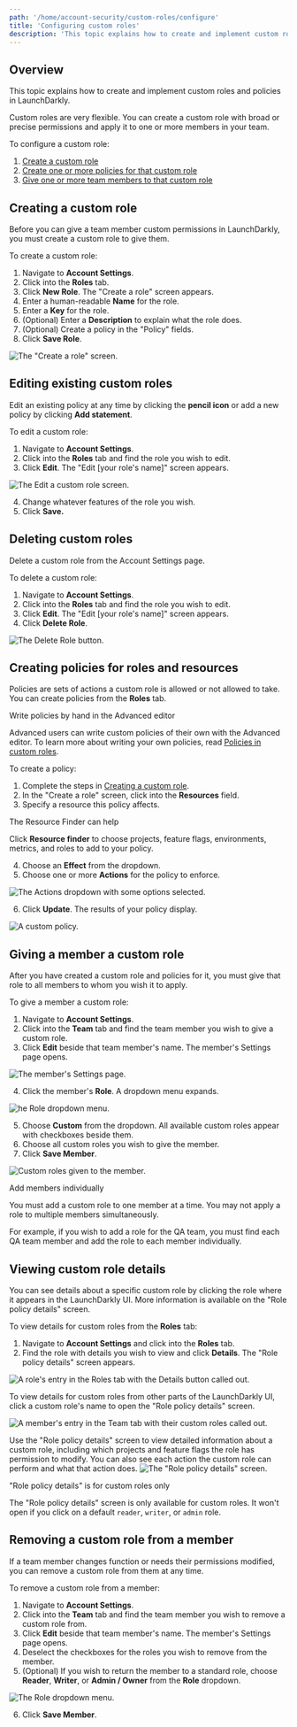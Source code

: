 ```yaml
---
path: '/home/account-security/custom-roles/configure'
title: 'Configuring custom roles'
description: 'This topic explains how to create and implement custom roles in LaunchDarkly. Create a custom role and apply it to one or more members in your team.'
---
```


## Overview

This topic explains how to create and implement custom roles and policies in LaunchDarkly.

Custom roles are very flexible. You can create a custom role with broad or precise permissions and apply it to one or more members in your team.

To configure a custom role:

1. [Create a custom role](#creating-a-custom-role)
2. [Create one or more policies for that custom role](#creating-policies-for-roles-and-resources)
3. [Give one or more team members to that custom role](#giving-a-member-a-custom-role)

## Creating a custom role

Before you can give a team member custom permissions in LaunchDarkly, you must create a custom role to give them.

To create a custom role:

1. Navigate to **Account Settings**.
2. Click into the **Roles** tab.
3. Click **New Role**. The "Create a role" screen appears.
4. Enter a human-readable **Name** for the role.
5. Enter a **Key** for the role.
6. (Optional) Enter a **Description** to explain what the role does.
7. (Optional) Create a policy in the "Policy" fields.
8. Click **Save Role**.

![The "Create a role" screen.](../../../../images/settings-roles-create.png)

## Editing existing custom roles

Edit an existing policy at any time by clicking the **pencil icon** or add a new policy by clicking **Add statement**.

To edit a custom role:

1. Navigate to **Account Settings**.
2. Click into the **Roles** tab and find the role you wish to edit.
3. Click **Edit**. The "Edit [your role's name]" screen appears.

![The Edit a custom role screen.](../../../../images/settings-roles-edit.png)

4. Change whatever features of the role you wish.
5. Click **Save.**

## Deleting custom roles

Delete a custom role from the Account Settings page.

To delete a custom role:

1. Navigate to **Account Settings**.
2. Click into the **Roles** tab and find the role you wish to edit.
3. Click **Edit**. The "Edit [your role's name]" screen appears.
4. Click **Delete Role**.

![The Delete Role button.](../../../../images/settings-roles-delete.png)

## Creating policies for roles and resources

Policies are sets of actions a custom role is allowed or not allowed to take. You can create policies from the **Roles** tab.

<Callout intent="info">
  <CalloutTitle>Write policies by hand in the Advanced editor</CalloutTitle>
  <CalloutDescription>

Advanced users can write custom policies of their own with the Advanced editor. To learn more about writing your own
policies, read [Policies in custom roles](/home/account-security/custom-roles/policies).

  </CalloutDescription>
</Callout>

To create a policy:

1. Complete the steps in [Creating a custom role](#creating-a-custom-role).
2. In the "Create a role" screen, click into the **Resources** field.
3. Specify a resource this policy affects.

<Callout intent="info">
  <CalloutTitle>The Resource Finder can help</CalloutTitle>
  <CalloutDescription>

Click **Resource finder** to choose projects, feature flags, environments, metrics, and roles to add to your policy.

  </CalloutDescription>
</Callout>

4. Choose an **Effect** from the dropdown.
5. Choose one or more **Actions** for the policy to enforce.

![The Actions dropdown with some options selected.](../../../../images/settings-roles-resources-action-menu.png)

6. Click **Update**. The results of your policy display.

![A custom policy.](../../../../images/settings-roles-policy.png)

## Giving a member a custom role

After you have created a custom role and policies for it, you must give that role to all members to whom you wish it to apply.

To give a member a custom role:

1. Navigate to **Account Settings**.
2. Click into the **Team** tab and find the team member you wish to give a custom role.
3. Click **Edit** beside that team member's name. The member's Settings page opens.

![The member's Settings page.](../../../../images/settings-team-member-edit.png)

4. Click the member's **Role**. A dropdown menu expands.

![he Role dropdown menu.](../../../../images/settings-team-role-dropdown.png)

5. Choose **Custom** from the dropdown. All available custom roles appear with checkboxes beside them.
6. Choose all custom roles you wish to give the member.
7. Click **Save Member**.

![Custom roles given to the member.](../../../../images/settings-team-custom-roles-assigned.png)

<Callout intent="alert">
  <CalloutTitle>Add members individually</CalloutTitle>
  <CalloutDescription>

You must add a custom role to one member at a time. You may not apply a role to multiple members simultaneously.

For example, if you wish to add a role for the QA team, you must find each QA team member and add the role to each member individually.

  </CalloutDescription>
</Callout>

## Viewing custom role details

You can see details about a specific custom role by clicking the role where it appears in the LaunchDarkly UI. More information is available on the "Role policy details" screen.

To view details for custom roles from the **Roles** tab:

1. Navigate to **Account Settings** and click into the **Roles** tab.
2. Find the role with details you wish to view and click **Details**. The "Role policy details" screen appears.

![A role's entry in the **Roles** tab with the **Details** button called out.](../../../../images/settings-roles-details-callout.png)

To view details for custom roles from other parts of the LaunchDarkly UI, click a custom role's name to open the "Role policy details" screen.

![A member's entry in the **Team** tab with their custom roles called out.](../../../../images/settings-team-roles-callout.png)

Use the "Role policy details" screen to view detailed information about a custom role, including which projects and feature flags the role has permission to modify. You can also see each action the custom role can perform and what that action does.
![The "Role policy details" screen.](../../../../images/settings-roles-role-policy-details.png)

<Callout intent="info">
  <CalloutTitle>"Role policy details" is for custom roles only</CalloutTitle>
  <CalloutDescription>

The "Role policy details" screen is only available for custom roles. It won't open if you click on a default
`reader`, `writer`, or `admin` role.

  </CalloutDescription>
</Callout>

## Removing a custom role from a member

If a team member changes function or needs their permissions modified, you can remove a custom role from them at any time.

To remove a custom role from a member:

1. Navigate to **Account Settings**.
2. Click into the **Team** tab and find the team member you wish to remove a custom role from.
3. Click **Edit** beside that team member's name. The member's Settings page opens.
4. Deselect the checkboxes for the roles you wish to remove from the member.
5. (Optional) If you wish to return the member to a standard role, choose **Reader**, **Writer**, or **Admin / Owner** from the **Role** dropdown.

![The Role dropdown menu.](../../../../images/settings-team-role-dropdown.png)

6. Click **Save Member**.
